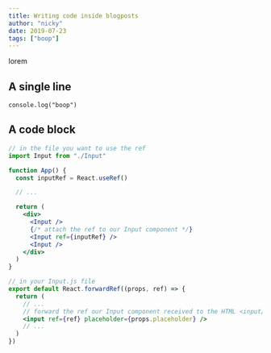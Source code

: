 ```yaml
---
title: Writing code inside blogposts
author: "nicky"
date: 2019-07-23
tags: ["boop"]
---
```


lorem

## A single line

`console.log("boop")`

## A code block

```jsx
// in the file you want to use the ref
import Input from "./Input"

function App() {
  const inputRef = React.useRef()

  // ...

  return (
    <div>
      <Input />
      {/* attach the ref to our Input component */}
      <Input ref={inputRef} />
      <Input />
    </div>
  )
}

// in your Input.js file
export default React.forwardRef((props, ref) => {
  return (
    // ...
    // forward the ref our Input component received to the HTML <input/>tag
    <input ref={ref} placeholder={props.placeholder} />
    // ...
  )
})
```
